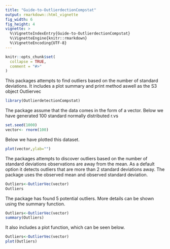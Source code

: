 ---
title: "Guide-to-OutlierdectionCompstat"
output: rmarkdown::html_vignette
fig_width: 6
fig_height: 4
vignette: >
  %\VignetteIndexEntry{Guide-to-OutlierdectionCompstat}
  %\VignetteEngine{knitr::rmarkdown}
  %\VignetteEncoding{UTF-8}
---

```{r, include = FALSE}
knitr::opts_chunk$set(
  collapse = TRUE,
  comment = "#>"
)
```

This packages attempts to find outliers based on the number of standard deviations. It includes a plot summary and print method aswell as the S3 object Outliervec

```{r setup,echo=FALSE,out.width=c('500px')}
library(OutlierdetectionCompstat)
```

The package assume that the data comes in the form of a vector. Below we have generated 100 standard normally distributed r.vs 

```{r,echo=FALSE,fig.width=6,fig.height=4,fig.show="hold", fig.align="center"}
set.seed(1000)
vector<- rnorm(100)
```

Below we have plotted this dataset. 
```{r,echo=FALSE,fig.width=6,fig.height=4,fig.show="hold", fig.align="center"}
plot(vector,ylab="")
```


The packages attempts to discover outliers based on the number of standard deviations observations are away from the mean. As a default option it detects outliers that are more than 2 standard deviations away. The package uses the observed mean and observed standard deviation.

```{r,echo=FALSE,fig.width=6,fig.height=4,fig.show="hold", fig.align="center"}
Outliers<-OutlierVec(vector)
Outliers
```
The package has found 5 potential outliers. More details can be shown using the summary function.

```{r,echo=FALSE,fig.width=6,fig.height=4,fig.show="hold", fig.align="center"}
Outliers<-OutlierVec(vector)
summary(Outliers)
```

It also includes a plot function, which can be seen below.

```{r,echo=FALSE,fig.width=6,fig.height=4,fig.show="hold", fig.align="center"}
Outliers<-OutlierVec(vector)
plot(Outliers)
```
